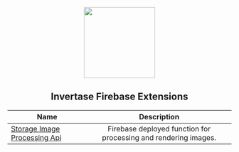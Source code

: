 <p align="center">
  <img
    src="https://static.invertase.io/assets/invertase/invertase-rounded-avatar.png"
    width="160"
  />
  <h2 align="center">Invertase Firebase Extensions</h2>
</p>

| Name                                                          |                           Description                           |
|---------------------------------------------------------------|:---------------------------------------------------------------:|
| [Storage Image Processing Api](/storage-image-processing-api) | Firebase deployed function for processing and rendering images. |
